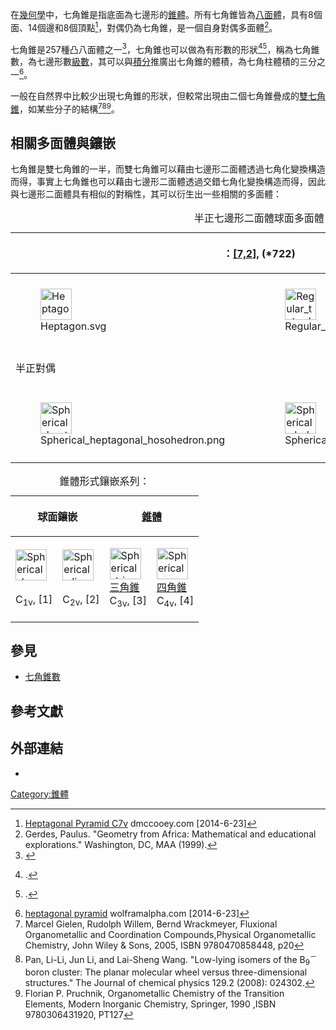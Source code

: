 {{Polyhedronbox
| name = 七角錐
| polyhedron = 七角錐
| imagename = Heptagonal pyramid.png
| rotating = Heptagonal pyramid.png
| rinfo = 七角錐
| Type = [[錐體|錐體]]
| Coxeter_diagram = 
| Face = 8
| Edge = 14
| Vertice = 8
| Face_type = 7個[[三角形|三角形]]（側面） <br> 1個[[七邊形|七邊形]]（底面）
| Vertice_type = 7(3<sup>2</sup>.7)<br>(3<sup>7</sup>)
| Schläfli = 
| Face_configuration = 
| Wythoff = 
| Symmetry_group = ''C''<sub>7v</sub>, [7], (*77)
| Index_references = 
| dual = '''七角錐'''（自身對偶）
| Rotation_group = ''C''<sub>7</sub>, [7]<sup>+</sup>, (77)
| Dihedral_angle = 
| Properties = [[凸集|凸]] 
| 3d_image = 
| vfigimage = 
| dual_image = Heptagonal pyramid.png
| net_image = 
}}
在[[幾何學|幾何學]]中，七角錐是指底面為七邊形的[[錐體|錐體]]。所有七角錐皆為[[八面體|八面體]]，具有8個面、14個邊和8個頂點<ref>[http://dmccooey.com/polyhedra/SimplestC7v.html Heptagonal Pyramid C7v] {{Wayback|url=http://dmccooey.com/polyhedra/SimplestC7v.html |date=20160420133301 }} dmccooey.com [2014-6-23]</ref>，對偶仍為七角錐，是一個自身對偶多面體<ref>Gerdes, Paulus. "Geometry from Africa: Mathematical and educational explorations." Washington, DC, MAA (1999).</ref>。

七角錐是257種凸八面體之一<ref>{{mathworld | urlname = HeptagonalPyramid | title = Heptagonal Pyramid}}</ref>，七角錐也可以做為有形數的形狀<ref name="dd">{{citation|title=Figurate Numbers|first1=Elena|last1=Deza|first2=M.|last2=Deza|author2-link=Michel Deza|publisher=World Scientific|year=2012|isbn=9789814355483|page=92|url=http://books.google.com/books?id=cDxYdstLPz4C&pg=PA92|accessdate=2014-06-23|archive-date=2014-06-24|archive-url=https://web.archive.org/web/20140624065204/http://books.google.com/books?id=cDxYdstLPz4C&pg=PA92|dead-url=no}}.</ref><ref name="b">{{citation|title=Recreations in the Theory of Numbers: The Queen of Mathematics Entertains|first=Albert H.|last=Beiler|publisher=Courier Dover Publications|year=1966|isbn=9780486210964|page=194|url=http://books.google.com/books?id=fJTifbYNOzUC&pg=PA194|accessdate=2014-06-23|archive-date=2014-06-24|archive-url=https://web.archive.org/web/20140624062957/http://books.google.com/books?id=fJTifbYNOzUC&pg=PA194|dead-url=no}}.</ref>，稱為七角錐數，為七邊形數[[級數|級數]]，其可以與[[積分|積分]]推廣出七角錐的體積，為七角柱體積的三分之一<ref>[http://www.wolframalpha.com/input/?i=heptagonal+pyramid heptagonal pyramid] {{Wayback|url=http://www.wolframalpha.com/input/?i=heptagonal+pyramid |date=20151220155051 }} wolframalpha.com [2014-6-23]</ref>。

一般在自然界中比較少出現七角錐的形狀，但較常出現由二個七角錐疊成的[[雙七角錐|雙七角錐]]，如某些分子的結構<ref>Marcel Gielen, Rudolph Willem, Bernd Wrackmeyer, Fluxional Organometallic and Coordination Compounds,Physical Organometallic Chemistry, John Wiley & Sons, 2005, ISBN 9780470858448, p20</ref><ref>Pan, Li-Li, Jun Li, and Lai-Sheng Wang. "Low-lying isomers of the B<sub>9</sub><sup>－</sup> boron cluster: The planar molecular wheel versus three-dimensional structures." The Journal of chemical physics 129.2 (2008): 024302.</ref><ref>Florian P. Pruchnik, Organometallic Chemistry of the Transition Elements, Modern Inorganic Chemistry, Springer, 1990 ,ISBN 9780306431920, PT127</ref>。

== 相關多面體與鑲嵌 ==
七角錐是雙七角錐的一半，而雙七角錐可以藉由七邊形二面體透過七角化變換構造而得，事實上七角錐也可以藉由七邊形二面體透過交錯七角化變換構造而得，因此與七邊形二面體具有相似的對稱性，其可以衍生出一些相關的多面體：
{| class="wikitable"
|+ 半正七邊形二面體球面多面體
|- align=center
!colspan=7|{{link-en|球面對稱群列表|List of spherical symmetry groups|對稱群}}：[[二面體群|[7,2]]], (*722)
![7,2]<sup>+</sup>, (722)
|- align=center
!{{CDD|node_1|7|node|2|node}}
!{{CDD|node_1|7|node_1|2|node}}
!{{CDD|node|7|node_1|2|node}}
!{{CDD|node|7|node_1|2|node_1}}
!{{CDD|node|7|node|2|node_1}}
!{{CDD|node_1|7|node|2|node_1}}
!{{CDD|node_1|7|node_1|2|node_1}}
!{{CDD|node_h|7|node_h|2x|node_h}}
|- align=center
| [[File:Heptagon.svg|50px]]
| [[File:Regular_tetradecagon.svg|50px]]
| [[File:Heptagon.svg|50px]]
| [[File:Spherical_heptagonal_prism.png|50px]]
| [[File:Spherical_heptagonal_hosohedron.png|50px]]
| 
| [[File:Spherical_truncated_hexagonal_prism.png|50px]]
| [[File:Spherical_heptagonal_antiprism.png|50px]]
|- align=center
|{{AnyLink|多邊形二面體|{7,2}|七邊形二面體}}
|{{AnyLink|十四邊形|t{7,2}|十四邊形二面體}}
|{{AnyLink|七邊形|r{7,2}|七邊形二面體}}
|[[正七角柱|2t{7,2}=t{2,7}]]
|{{AnyLink|多面形|2r{7,2}{{=}}{2,7}|七面形}}
|{{AnyLink|正七角柱|rr{7,2}|小斜方截半七邊形二面體}}
|{{AnyLink|正七角柱|tr{7,2}|大斜方截半七邊形二面體}}
|{{AnyLink|正七角反稜柱|sr{7,2}|扭稜七邊形二面體}}

|-
!colspan=10|半正對偶
|- align=center
!{{CDD|node_f1|7|node|2|node}}
!{{CDD|node_f1|7|node_f1|2|node}}
!{{CDD|node|7|node_f1|2|node}}
!{{CDD|node|7|node_f1|2|node_f1}}
!{{CDD|node|7|node|2|node_f1}}
!{{CDD|node_f1|7|node|2|node_f1}}
!{{CDD|node_f1|7|node_f1|2|node_f1}}
!{{CDD|node_fh|7|node_fh|2x|node_fh}}
|- align=center
| [[File:Spherical_heptagonal_hosohedron.png|50px]]
| [[File:Spherical_dodecagonal_hosohedron.png|50px]]
| [[File:Spherical_heptagonal_hosohedron.png|50px]]
| [[File:Spherical_hexagonal_bipyramid.png|50px]]
| [[File:Heptagon.svg|50px]]
| [[File:Spherical_heptagonal_bipyramid.png|50px]]
| [[File:Spherical_dodecagonal_bipyramid.png|50px]]
| [[File:Spherical_heptagonal_trapezohedron.png|50px]]
|- align=center
|{{AnyLink|多面形|V7<sup>2</sup>|七面形}}
|{{AnyLink|多面形|V14<sup>2</sup>|十四面形}}
|{{AnyLink|多面形|V7<sup>2</sup>|七面形}}
|[[雙七角錐|V4.4.7]]
|{{AnyLink|多邊形二面體|V2<sup>7</sup>|七邊形二面體}}
|[[雙七角錐|V4.4.7]]
|{{AnyLink|雙錐體|V4.4.14|雙十四角錐}}
|[[七方偏方面體|V3.3.3.7]]
|}
{{棱锥列表}}
{| class="wikitable"
|+ 錐體形式鑲嵌系列：
|-
!colspan=2|球面鑲嵌
!colspan=9|[[錐體|錐體]]
!歐式鑲嵌<BR>仿緊空間
!雙曲鑲嵌<BR>非緊空間
|- align=center valign=bottom
|[[File:Spherical_henagonal_pyramid.png|50px]]<BR>{{AnyLink|多面形|一角錐|一角錐}}<BR>C<sub>1v</sub>, [1]
|[[File:Spherical_digonal_pyramid.png|50px]]<BR>{{AnyLink|多面形|二角錐|二角錐}}<BR>C<sub>2v</sub>, [2]
|[[File:Spherical_trigonal_pyramid.png|50px]]<BR>[[三角錐|三角錐]]<BR>C<sub>3v</sub>, [3]
|[[File:Spherical_square_pyramid.png|50px]]<BR>[[四角錐|四角錐]]<BR>C<sub>4v</sub>, [4]
|[[File:Spherical_pentagonal_pyramid.png|50px]]<BR>[[五角錐|五角錐]]<BR>C<sub>5v</sub>, [5]
|[[File:Spherical_hexagonal_pyramid.png|50px]]<BR>[[六角錐|六角錐]]<BR>C<sub>6v</sub>, [6]
|[[File:Spherical_heptagonal_pyramid.png|50px]]<BR>'''七角錐'''<BR>C<sub>7v</sub>, [7]
|[[File:Spherical_octagonal_pyramid.png|50px]]<BR>[[八角錐|八角錐]]<BR>C<sub>8v</sub>, [8]
|[[File:Spherical_octagonal_pyramid.png|50px]]<BR>[[九角錐|九角錐]]<BR>C<sub>9v</sub>, [9]
|[[File:Spherical_octagonal_pyramid.png|50px]]<BR>[[十角錐|十角錐]]<BR>C<sub>10v</sub>, [10]
|...<BR><BR><BR>
|[[File:Apeirogonal_pyramid.png|50px]]<BR>[[無限角錐|無限角錐]]<BR>C<sub>∞v</sub>, [∞]
|[[File:Pseudogonal_pyramid.png|50px]]<BR>[[超無限角錐|超無限角錐]]<BR>C<sub>iπ/λv</sub>, [iπ/λ]
|}

== 參見 ==
*[[七角錐數|七角錐數]]
== 參考文獻 ==
<references/>

== 外部連結 ==
*{{MathWorld |urlname=HeptagonalPyramid |title=Heptagonal Pyramid}}

{{錐體與柱體}}

[[Category:錐體|Category:錐體]]